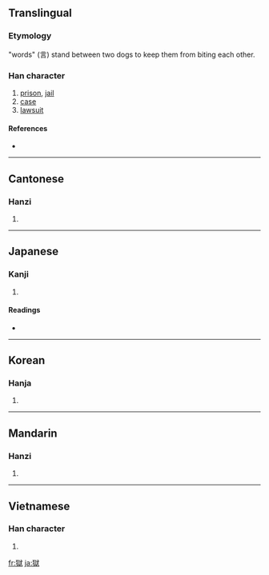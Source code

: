 {{see|狱}}
==Translingual==

===Etymology===
"words" (言) stand between two dogs to keep them from biting each other.

===Han character===
{{Han char|rn=94|rad=犬|as=10|sn=13|four=4323<sub>4</sub>|canj=大竹卜口大 (KHYRK)}}

# [[prison]], [[jail]]
# [[case]]
# [[lawsuit]]

====References====
* {{Han ref|kx=0717.030|dkj=20603|dj=1128.220|hdz=21365.160|uh=7344|ud=29508|bh=BABB|bd=47803}}

----

==Cantonese==

===Hanzi===
{{yue-hanzi|jyut=|y=yuk6}}

# {{defn|Cantonese}}

----

==Japanese==

===Kanji===
{{ja-kanji|grade=c|rs=犬10}}

# {{defn|Japanese}}

====Readings====
* {{ja-readings|on=[[ごく]] (goku), [[きょく]] (kyoku)|kun=[[ひとや]] (hitoya)}}

----

==Korean==

===Hanja===
{{ko-hanja|hangeul=옥|eumhun=|rv=ok|mr=ok|y=ok}}

# {{defn|Korean}}

----

==Mandarin==

===Hanzi===
{{cmn-hanzi|sim=狱|pin=[[yù]] ([[yu4]])|wg=yü<sup>4</sup>}}

# {{defn|Mandarin}}

----

==Vietnamese==

===Han character===
{{vi-hantu|đong}}

# {{defn|Vietnamese}}

[[fr:獄]]
[[ja:獄]]